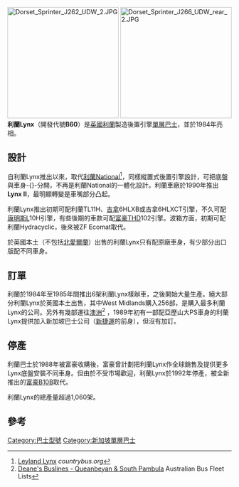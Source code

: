 
[[File:Dorset_Sprinter_J262_UDW_2.JPG|250px]]
[[File:Dorset_Sprinter_J266_UDW_rear_2.JPG|250px]]
'''利蘭Lynx'''（開發代號'''B60'''）是[[英國|英國]][[利蘭|利蘭]]製造後置引擎[[單層巴士|單層巴士]]，並於1984年亮相。

== 設計 ==
自利蘭Lynx推出以來，取代[[利蘭National|利蘭National]]<ref>[http://www.countrybus.org/LX/LX.htm Leyland Lynx] {{Wayback|url=http://www.countrybus.org/LX/LX.htm |date=20190220170731 }} ''countrybus.org''</ref>，同樣縱置式後置引擎設計，可把底盤與車身-{}-分開，不再是利蘭National的一體化設計。利蘭車廠於1990年推出'''Lynx II'''，最明顯轉變是車嘴部分凸起。

利蘭Lynx推出初期可配利蘭TL11H、[[吉拿|吉拿]]6HLXB或吉拿6HLXCT引擎，不久可配[[康明斯|康明斯]]L10H引擎，有些後期的車款可配[[富豪集團|富豪]]THD102引擎。波箱方面，初期可配利蘭Hydracyclic，後來被ZF Ecomat取代。

於英國本土（不包括[[北愛爾蘭|北愛爾蘭]]）出售的利蘭Lynx只有配原廠車身，有少部分出口版配不同車身。

== 訂單 ==
利蘭於1984年至1985年間推出6架利蘭Lynx樣辦車，之後開始大量生產。絕大部分利蘭Lynx於英國本土出售，其中West Midlands購入256部，是購入最多利蘭Lynx的公司。另外有幾部運往[[澳洲|澳洲]]<ref>[http://fleetlists.busaustralia.com/nsw.php?search=DEA&ltype=old Deane's Buslines - Queanbeyan & South Pambula] {{Wayback|url=http://fleetlists.busaustralia.com/nsw.php?search=DEA&ltype=old |date=20181113025809 }} Australian Bus Fleet Lists</ref> ，1989年初有一部配亞歷山大PS車身的利蘭Lynx提供加入新加坡巴士公司（[[新捷運|新捷運]]的前身），但沒有加訂。

== 停產 ==
利蘭巴士於1988年被富豪收購後，富豪曾計劃把利蘭Lynx作全球銷售及提供更多Lynx底盤安裝不同車身。但由於不受市場歡迎，利蘭Lynx於1992年停產，被全新推出的[[富豪B10B|富豪B10B]]取代。

利蘭Lynx的總產量超過1,060架。

==參考==
{{reflist}}

{{leyland buses}}

[[Category:巴士型號|Category:巴士型號]]
[[Category:新加坡單層巴士|Category:新加坡單層巴士]]